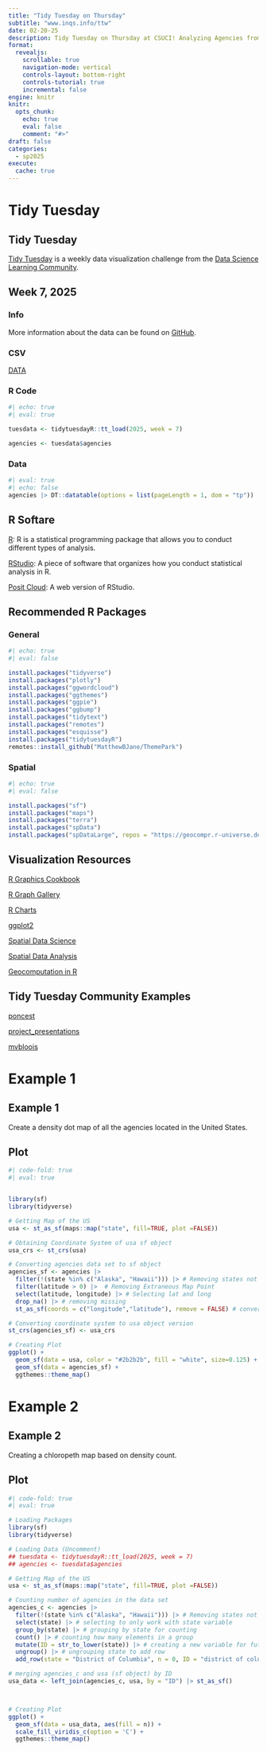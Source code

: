 ```yaml
---
title: "Tidy Tuesday on Thursday"
subtitle: "www.inqs.info/ttw"
date: 02-20-25
description: Tidy Tuesday on Thursday at CSUCI! Analyzing Agencies from the FBI Crime Data API!
format:
  revealjs:
    scrollable: true
    navigation-mode: vertical
    controls-layout: bottom-right
    controls-tutorial: true
    incremental: false 
engine: knitr
knitr:
  opts_chunk: 
    echo: true
    eval: false
    comment: "#>" 
draft: false
categories:
  - sp2025
execute: 
  cache: true
---
```


# Tidy Tuesday

## Tidy Tuesday

[Tidy Tuesday](https://tidytues.day/) is a weekly data visualization challenge from the [Data Science Learning Community](https://dslc.io/).

## Week 7, 2025

::: panel-tabset

### Info

More information about the data can be found on [GitHub](https://github.com/rfordatascience/tidytuesday/blob/main/data/2025/2025-02-18/readme.md).

### CSV

[DATA](https://raw.githubusercontent.com/rfordatascience/tidytuesday/main/data/2025/2025-02-18/agencies.csv)



### R Code

```r
#| echo: true
#| eval: true

tuesdata <- tidytuesdayR::tt_load(2025, week = 7)

agencies <- tuesdata$agencies

```

### Data

```r
#| eval: true
#| echo: false
agencies |> DT::datatable(options = list(pageLength = 1, dom = "tp"))

```

:::

## R Softare

[R](https://www.r-project.org/): R is a statistical programming package that allows you to conduct different types of analysis.

[RStudio](https://posit.co/downloads/): A piece of software that organizes how you conduct statistical analysis in R.

[Posit Cloud](https://posit.cloud/login): A web version of RStudio.

## Recommended R Packages

::: panel-tabset

### General

```r
#| echo: true
#| eval: false

install.packages("tidyverse")
install.packages("plotly")
install.packages("ggwordcloud")
install.packages("ggthemes")
install.packages("ggpie")
install.packages("ggbump")
install.packages("tidytext")
install.packages("remotes")
install.packages("esquisse")
install.packages("tidytuesdayR")
remotes::install_github("MatthewBJane/ThemePark")

```


### Spatial

```r
#| echo: true
#| eval: false

install.packages("sf")
install.packages("maps")
install.packages("terra")
install.packages("spData")
install.packages("spDataLarge", repos = "https://geocompr.r-universe.dev")
```

:::


## Visualization Resources

[R Graphics Cookbook](https://r-graphics.org/)

[R Graph Gallery](https://r-graph-gallery.com/)

[R Charts](https://r-charts.com/)

[ggplot2](https://ggplot2.tidyverse.org/)

[Spatial Data Science](https://r-spatial.org/book/)

[Spatial Data Analysis](https://paezha.github.io/spatial-analysis-r/)

[Geocomputation in R](https://r.geocompx.org/)

## Tidy Tuesday Community Examples

[poncest](https://github.com/poncest/tidytuesday/tree/main/2024/Week_09)

[project_presentations](https://github.com/Aditya-Dahiya/projects_presentations/blob/main/projects/tidy_leap_day.R)

[mvbloois](https://github.com/mvbloois/tidytuesday/tree/main/2024/2024-02-27)

# Example 1

## Example 1

Create a density dot map of all the agencies located in the United States.

## Plot

```r
#| code-fold: true
#| eval: true


library(sf)
library(tidyverse)

# Getting Map of the US
usa <- st_as_sf(maps::map("state", fill=TRUE, plot =FALSE))

# Obtaining Coordinate System of usa sf object
usa_crs <- st_crs(usa)

# Converting agencies data set to sf object
agencies_sf <- agencies |>
  filter(!(state %in% c("Alaska", "Hawaii"))) |> # Removing states not in contiguous map
  filter(latitude > 0) |>  # Removing Extraneous Map Point
  select(latitude, longitude) |> # Selecting lat and long
  drop_na() |> # removing missing
  st_as_sf(coords = c("longitude","latitude"), remove = FALSE) # converting to sf object

# Converting coordinate system to usa object version
st_crs(agencies_sf) <- usa_crs

# Creating Plot
ggplot() +
  geom_sf(data = usa, color = "#2b2b2b", fill = "white", size=0.125) +
  geom_sf(data = agencies_sf) +
  ggthemes::theme_map()

```

# Example 2

## Example 2

Creating a chloropeth map based on density count.

## Plot

```r
#| code-fold: true
#| eval: true

# Loading Packages
library(sf)
library(tidyverse)

# Loading Data (Uncomment)
## tuesdata <- tidytuesdayR::tt_load(2025, week = 7)
## agencies <- tuesdata$agencies

# Getting Map of the US
usa <- st_as_sf(maps::map("state", fill=TRUE, plot =FALSE))

# Counting number of agencies in the data set
agencies_c <- agencies |>
  filter(!(state %in% c("Alaska", "Hawaii"))) |> # Removing states not in contiguous map
  select(state) |> # selecting to only work with state variable
  group_by(state) |> # grouping by state for counting
  count() |> # counting how many elements in a group
  mutate(ID = str_to_lower(state)) |> # creating a new variable for future merging
  ungroup() |> # ungrouping state to add row
  add_row(state = "District of Columbia", n = 0, ID = "district of columbia") # Adding row for DC

# merging agencies_c and usa (sf object) by ID
usa_data <- left_join(agencies_c, usa, by = "ID") |> st_as_sf()



# Creating Plot
ggplot() +
  geom_sf(data = usa_data, aes(fill = n)) +
  scale_fill_viridis_c(option = 'C') +
  ggthemes::theme_map()

```


